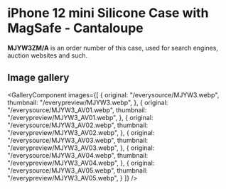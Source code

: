 
# iPhone 12 mini Silicone Case with MagSafe - Cantaloupe

<Callout type='info' emoji='👉🏻'>**MJYW3ZM/A** is an order number of this case, used for search engines, auction websites and such.</Callout>

## Image gallery

<GalleryComponent
    images={[
      {
        original: "/everysource/MJYW3.webp",
        thumbnail: "/everypreview/MJYW3.webp",
      },
      {
        original: "/everysource/MJYW3_AV01.webp",
        thumbnail: "/everypreview/MJYW3_AV01.webp",
      },
      {
        original: "/everysource/MJYW3_AV02.webp",
        thumbnail: "/everypreview/MJYW3_AV02.webp",
      },
      {
        original: "/everysource/MJYW3_AV03.webp",
        thumbnail: "/everypreview/MJYW3_AV03.webp",
      },
      {
        original: "/everysource/MJYW3_AV04.webp",
        thumbnail: "/everypreview/MJYW3_AV04.webp",
      },
      {
        original: "/everysource/MJYW3_AV05.webp",
        thumbnail: "/everypreview/MJYW3_AV05.webp",
      }
    ]}
  />
